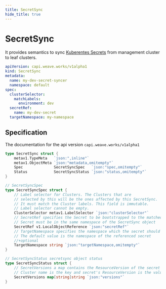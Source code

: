 ```yaml
---
title: SecretSync
hide_title: true
---
```


# SecretSync <TierLabel tiers="Enterprise" />

It provides semantics to sync [Kuberentes Secrets](https://kubernetes.io/docs/concepts/configuration/secret/) from management cluster to leaf clusters.

```yaml
apiVersion: capi.weave.works/v1alpha1
kind: SecretSync
metadata:
  name: my-dev-secret-syncer
  namespace: default
spec:
  clusterSelector:
    matchLabels:
      environment: dev
  secretRef:
    name: my-dev-secret
  targetNamespace: my-namespace
```

## Specification

The documentation for the api version `capi.weave.works/v1alpha1`

```go
type SecretSync struct {
	metav1.TypeMeta   `json:",inline"`
	metav1.ObjectMeta `json:"metadata,omitempty"`
	Spec              SecretSyncSpec   `json:"spec,omitempty"`
	Status            SecretSyncStatus `json:"status,omitempty"`
}

// SecretSyncSpec
type SecretSyncSpec struct {
	// Label selector for Clusters. The Clusters that are
	// selected by this will be the ones affected by this SecretSync.
	// It must match the Cluster labels. This field is immutable.
	// Label selector cannot be empty.
	ClusterSelector metav1.LabelSelector `json:"clusterSelector"`
	// SecretRef specifies the Secret to be bootstrapped to the matched clusters
	// Secret must be in the same namespace of the SecretSync object
	SecretRef v1.LocalObjectReference `json:"secretRef"`
	// TargetNamespace specifies the namespace which the secret should be bootstrapped in
	// The default value is the namespace of the referenced secret
	//+optional
	TargetNamespace string `json:"targetNamespace,omitempty"`
}

// SecretSyncStatus secretsync object status
type SecretSyncStatus struct {
	// SecretVersions a map contains the ResourceVersion of the secret of each cluster
	// Cluster name is the key and secret's ResourceVersion is the value
	SecretVersions map[string]string `json:"versions"`
}

```
